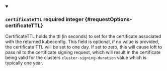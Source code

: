 
<details className="config-field" data-expandable="false" open>
<summary>

### `certificateTTL` <span className="config-field-required" data-required="false">required</span> <span className="config-field-type">integer</span> <span className="config-field-default"></span> <span className="config-field-enum"></span> {#requestOptions-certificateTTL}

CertificateTTL holds the ttl (in seconds) to set for the certificate associated with the
returned kubeconfig.
This field is optional, if no value is provided, the certificate TTL will be set to one day.
If set to zero, this will cause loft to pass nil to the certificate signing request, which
will result in the certificate being valid for the clusters `cluster-signing-duration` value
which is typically one year.

</summary>



</details>
